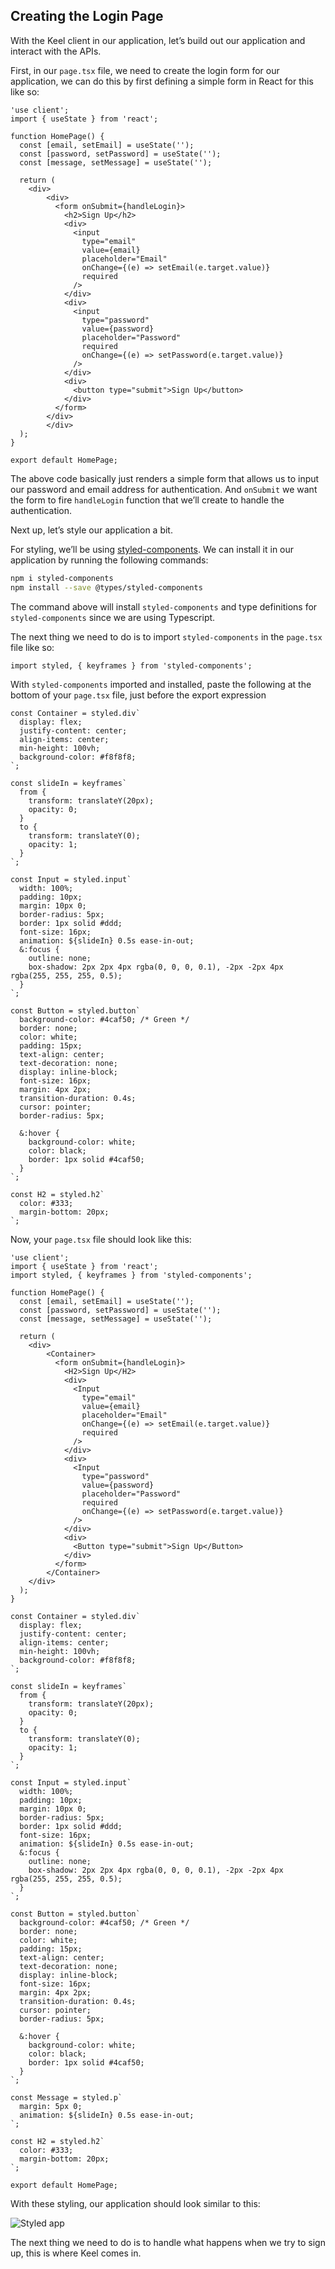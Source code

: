 ## Creating the Login Page

With the Keel client in our application, let’s build out our application and interact with the APIs.

First, in our `page.tsx` file, we need to create the login form for our application, we can do this by first defining a simple form in React for this like so:

```tsx
'use client';
import { useState } from 'react';

function HomePage() {
  const [email, setEmail] = useState('');
  const [password, setPassword] = useState('');
  const [message, setMessage] = useState('');

  return (
    <div>
        <div>
          <form onSubmit={handleLogin}>
            <h2>Sign Up</h2>
            <div>
              <input
                type="email"
                value={email}
                placeholder="Email"
                onChange={(e) => setEmail(e.target.value)}
                required
              />
            </div>
            <div>
              <input
                type="password"
                value={password}
                placeholder="Password"
                required
                onChange={(e) => setPassword(e.target.value)}
              />
            </div>
            <div>
              <button type="submit">Sign Up</button>
            </div>
          </form>
        </div>
        </div>
  );
}

export default HomePage;
```

The above code basically just renders a simple form that allows us to input our password and email address for authentication. And `onSubmit` we want the form to fire `handleLogin` function that we’ll create to handle the authentication.

Next up, let’s style our application a bit.

For styling, we’ll be using [styled-components](https://styled-components.com/).  We can install it in our application by running the following commands:

```bash
npm i styled-components
npm install --save @types/styled-components
```

The command above will install `styled-components` and type definitions for `styled-components` since we are using Typescript.

The next thing we need to do is to import `styled-components` in the `page.tsx` file like so:

```tsx
import styled, { keyframes } from 'styled-components';
```

With `styled-components` imported and installed, paste the following at the bottom of your `page.tsx` file, just before the export expression

```tsx
const Container = styled.div`
  display: flex;
  justify-content: center;
  align-items: center;
  min-height: 100vh;
  background-color: #f8f8f8;
`;

const slideIn = keyframes`
  from {
    transform: translateY(20px);
    opacity: 0;
  }
  to {
    transform: translateY(0);
    opacity: 1;
  }
`;

const Input = styled.input`
  width: 100%;
  padding: 10px;
  margin: 10px 0;
  border-radius: 5px;
  border: 1px solid #ddd;
  font-size: 16px;
  animation: ${slideIn} 0.5s ease-in-out;
  &:focus {
    outline: none;
    box-shadow: 2px 2px 4px rgba(0, 0, 0, 0.1), -2px -2px 4px rgba(255, 255, 255, 0.5);
  }
`;

const Button = styled.button`
  background-color: #4caf50; /* Green */
  border: none;
  color: white;
  padding: 15px;
  text-align: center;
  text-decoration: none;
  display: inline-block;
  font-size: 16px;
  margin: 4px 2px;
  transition-duration: 0.4s;
  cursor: pointer;
  border-radius: 5px;

  &:hover {
    background-color: white;
    color: black;
    border: 1px solid #4caf50;
  }
`;

const H2 = styled.h2`
  color: #333;
  margin-bottom: 20px;
`;
```

Now, your `page.tsx` file should look like this:

```tsx {3, 42-104 }
'use client';
import { useState } from 'react';
import styled, { keyframes } from 'styled-components';

function HomePage() {
  const [email, setEmail] = useState('');
  const [password, setPassword] = useState('');
  const [message, setMessage] = useState('');

  return (
    <div>
        <Container>
          <form onSubmit={handleLogin}>
            <H2>Sign Up</H2>
            <div>
              <Input
                type="email"
                value={email}
                placeholder="Email"
                onChange={(e) => setEmail(e.target.value)}
                required
              />
            </div>
            <div>
              <Input
                type="password"
                value={password}
                placeholder="Password"
                required
                onChange={(e) => setPassword(e.target.value)}
              />
            </div>
            <div>
              <Button type="submit">Sign Up</Button>
            </div>
          </form>
        </Container>
    </div>
  );
}

const Container = styled.div`
  display: flex;
  justify-content: center;
  align-items: center;
  min-height: 100vh;
  background-color: #f8f8f8;
`;

const slideIn = keyframes`
  from {
    transform: translateY(20px);
    opacity: 0;
  }
  to {
    transform: translateY(0);
    opacity: 1;
  }
`;

const Input = styled.input`
  width: 100%;
  padding: 10px;
  margin: 10px 0;
  border-radius: 5px;
  border: 1px solid #ddd;
  font-size: 16px;
  animation: ${slideIn} 0.5s ease-in-out;
  &:focus {
    outline: none;
    box-shadow: 2px 2px 4px rgba(0, 0, 0, 0.1), -2px -2px 4px rgba(255, 255, 255, 0.5);
  }
`;

const Button = styled.button`
  background-color: #4caf50; /* Green */
  border: none;
  color: white;
  padding: 15px;
  text-align: center;
  text-decoration: none;
  display: inline-block;
  font-size: 16px;
  margin: 4px 2px;
  transition-duration: 0.4s;
  cursor: pointer;
  border-radius: 5px;

  &:hover {
    background-color: white;
    color: black;
    border: 1px solid #4caf50;
  }
`;

const Message = styled.p`
  margin: 5px 0;
  animation: ${slideIn} 0.5s ease-in-out;
`;

const H2 = styled.h2`
  color: #333;
  margin-bottom: 20px;
`;

export default HomePage;
```

With these styling, our application should look similar to this:

![Styled app](/guide-app-styled.png)

The next thing we need to do is to handle what happens when we try to sign up, this is where Keel comes in.
